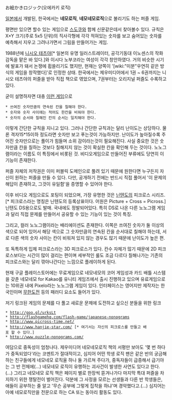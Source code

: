 お絵かきロジック(오에카키 로직)

[[일본]]에서 개발된, 한국에서는 '''네모로직''', '''네모네모로직'''으로 불리기도 하는 퍼즐 게임.

평면만 있으면 할수 있는 게임으로 [[스도쿠]]와 함께 신문같은데서 찾아볼수 있다. 규칙은 X×Y 크기(주로 5x5 단위)의 직사각형에 각각 적혀있는 숫자를 보고 숨어있는 숫자를 예측해서 지우고 그려나가면서 그림을 만들어가는 게임.

1988년에 [[니시오 테츠야]][* 일본의 유명 일러스트레이터, 공각기동대 이노센스의 작화감독을 맡은 바 있다.]와 이시다 노부코라는 여성이 각각 창안하였다. 거의 비슷한 시기에 발표가 돼서 논쟁에 휩쓸리기도 했지만, 현재는 양쪽이 '[wiki:"미분"우연히 같은 방식의 게임을 창작했다]'로 인정한 상태. 한국에서는 제우미디어에서 1권 ~ 6권까지는 니시오 테츠야의 퍼즐을 받아 직접 책으로 엮었으며, 7권부터는 오리지널 퍼즐도 수록하고 있다.
 
굳이 설명하자면 대충 [http://www.funny-games.biz/picross-quest.html 이런 게임]으로

 * 쓰여진 숫자만큼의 연속된 칸을 칠해야 한다.
 * 숫자와 숫자 사이에는 적어도 한칸을 비워야 한다.
 * 숫자의 순서와 칠해진 칸의 순서는 일치해야 한다.

이렇게 간단한 규칙을 지니고 있다. 그러나 간단한 규칙과는 달리 난이도는 상당하다. 물론 격자15*15이하 정도라면 숫자만 보고 푸는것이 가능하지만. 난이도가 높아질수록 주어진 숫자만으로는 풀이가 힘들며 소위 감이라는것이 필요해진다.
사실 중요한 것은 숫자만큼 칸을 칠하는 것보다 칠해지지 않는 것이 확실한 칸을 확인해 두는 것이다. 노노그램이라는 이름도 이 특징에서 비롯된 것. 비디오게임으로 만들어진 부류에도 당연히 이 기능이 존재한다.

퍼즐 자체의 저작권은 이미 퍼블릭 도메인으로 풀려 있기 때문에 원한다면 누구든지 자신이 원하는 퍼즐을 만들 수 있다. 다만, 공개하기 전에는 반드시 직접 풀어서 '이 문제의 해답이 존재하고, 그것이 유일함'을 증명할 수 있어야 한다.

이후 비디오 게임으로도 포팅이 되었으며, 가장 유명한 것은 [[닌텐도]]의 피크로스 시리즈.[* 피크로스라는 명칭은 닌텐도의 등록상표이다. 어원은 Picture + Cross = Picross.] 닌텐도 DS용으로도 발매. 국내에도 정발되어있다. 특히 DS로 나온 다른 노노그램 게임과 달리 직접 문제를 만들어서 공유할 수 있는 기능이 있는 것이 특징.

그리고, 컬러 노노그램이라는 배리에이션도 존재한다. 이쪽은 쓰여진 숫자가 둘 이상의 색으로 되어 있어서 해당 색으로 그 숫자만큼의 연속된 칸을 순서대로 칠해야 하는데, 서로 다른 색의 숫자 사이는 칸이 비워져 있지 않는 경우도 많기 때문에 난이도가 높은 편.

또 독특하게 입체 피크로스라는 3D 피크로스가 있다. 칸수 자체가 많기 때문에 2D 피크로스보다는 시간이 많이 걸리는 편이며 세부적인 룰도 조금 다르다 칠해나가는 기존의 피크로스와는 달리 깎아나간다는 느낌으로 플레이하게 된다.

현재 구글 플레이스토어에는 무료게임으로 네모네모의 코어 게임성과 카드 배틀 시스템을 갖춘 네모네모 for Kakao를 유니티 게임즈에서 출시 진행하고 있으며 유료게임으로는 10위권 내에 Pixelo라는 노노그램 게임이 있다. 인터페이스는 영어지만 제작자는 한국인이며 [[무한도전]] 등의 패러디 요소도 들어가 있다.

저기 링크된 게임의 문제를 다 풀고 새로운 문제에 도전하고 싶으신 분들을 위한 링크
 * http://goo.gl/urksLt
 * http://flashgamehq.com/flash-game/japanese-nonograms
 * http://www.picross-time.net/
 * http://www.hanjie-star.com/ [* 여기서는 자신의 피크로스를 만들고 배포 할 수 있다.]
 * http://www.puzzle-nonograms.com/


여담으로 중독성이 엄청나다. 제우미디어 네모네모로직 책의 서평만 보아도 '몇 번 하다가 중독되었다'라는 코멘트가 절대적이고, 심지어 어떤 학생 로직 팬은 같은 반의 궁금해하는 친구들에게 네모네모 로직울 하나 둘 가르쳐 주다가, 중독자들이 급증해서 급기야는 그 반 전체에(…) 네모네모 로직이 유행하는 괴사건이 발생한 사연도 있다고 한다.(...) 그리고 네모네모 로직 책은 페이지 별로 한장씩 뜯겨나가다 마지막 특대 퍼즐을 차지하기 위한 쟁탈전이 벌어진다. 덕분에 그 사정을 모르는 선생들과 다른 반 학생들은, 애들이 공부하는 줄 알고 '무슨 공부에 그렇게 집착을 하냐'며 경악했다고.(…) 심지어는 아예 네모로직만을 전문으로 하는 CA 또는 동아리 활동도 있다.
